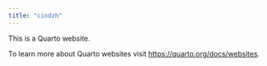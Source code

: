 ```yaml
---
title: "cindzh"
---
```


This is a Quarto website.

To learn more about Quarto websites visit <https://quarto.org/docs/websites>.
